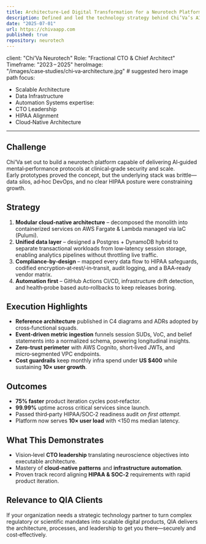 ```yaml
---
title: Architecture‑Led Digital Transformation for a Neurotech Platform
description: Defined and led the technology strategy behind Chi’Va’s AI‑driven mental‑performance platform, building a secure, modular architecture that integrates neuroscience protocols, metrics tracking, and compliance frameworks.
date: "2025-07-01"
url: https://chivaapp.com
published: true
repository: neurotech
---
```




client: "Chi’Va Neurotech"
Role: "Fractional CTO & Chief Architect"
Timeframe: "2023 – 2025"
heroImage: "/images/case‑studies/chi‑va‑architecture.jpg" # suggested hero image path
focus:
  - Scalable Architecture
  - Data Infrastructure
  - Automation Systems
expertise:
  - CTO Leadership
  - HIPAA Alignment
  - Cloud‑Native Architecture
---


## Challenge

Chi’Va set out to build a neurotech platform capable of delivering AI‑guided mental‑performance protocols at clinical‑grade security and scale.  
Early prototypes proved the concept, but the underlying stack was brittle—data silos, ad‑hoc DevOps, and no clear HIPAA posture were constraining growth.

## Strategy

1. **Modular cloud‑native architecture** – decomposed the monolith into containerized services on AWS Fargate & Lambda managed via IaC (Pulumi).
2. **Unified data layer** – designed a Postgres + DynamoDB hybrid to separate transactional workloads from low‑latency session storage, enabling analytics pipelines without throttling live traffic.
3. **Compliance‑by‑design** – mapped every data flow to HIPAA safeguards, codified encryption‑at‑rest/‑in‑transit, audit logging, and a BAA‑ready vendor matrix.
4. **Automation first** – GitHub Actions CI/CD, infrastructure drift detection, and health‑probe based auto‑rollbacks to keep releases boring.

## Execution Highlights

- **Reference architecture** published in C4 diagrams and ADRs adopted by cross‑functional squads.  
- **Event‑driven metric ingestion** funnels session SUDs, VoC, and belief statements into a normalized schema, powering longitudinal insights.  
- **Zero‑trust perimeter** with AWS Cognito, short‑lived JWTs, and micro‑segmented VPC endpoints.  
- **Cost guardrails** keep monthly infra spend under **US $400** while sustaining **10× user growth**.

## Outcomes
* **75% faster** product iteration cycles post‑refactor.
* **99.99%** uptime across critical services since launch.
* Passed third‑party HIPAA/SOC‑2 readiness audit *on first attempt*.
* Platform now serves **10× user load** with <150 ms median latency.

## What This Demonstrates

- Vision‑level **CTO leadership** translating neuroscience objectives into executable architecture.  
- Mastery of **cloud‑native patterns** and **infrastructure automation**.  
- Proven track record aligning **HIPAA & SOC‑2** requirements with rapid product iteration.

## Relevance to QIA Clients

If your organization needs a strategic technology partner to turn complex regulatory or scientific mandates into scalable digital products, QIA delivers the architecture, processes, and leadership to get you there—securely and cost‑effectively.
